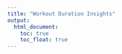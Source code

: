 ```yaml
---
title: "Workout Duration Insights"
output: 
  html_document:
    toc: true
    toc_float: true
---
```

